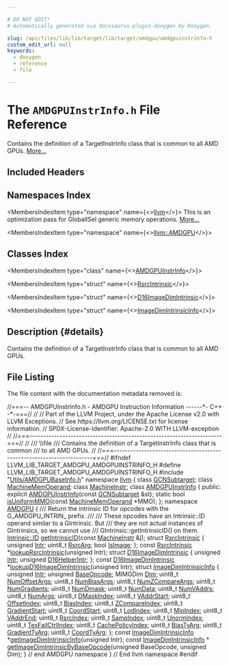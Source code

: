 ```yaml
---

# DO NOT EDIT!
# Automatically generated via docusaurus-plugin-doxygen by Doxygen.

slug: /api/files/lib/lib/target/lib/target/amdgpu/amdgpuinstrinfo-h
custom_edit_url: null
keywords:
  - doxygen
  - reference
  - file

---
```





# The `AMDGPUInstrInfo.h` File Reference

<DoxygenPage pluginConfig={pluginConfig}>

Contains the definition of a TargetInstrInfo class that is common to all AMD GPUs. <a href="#details">More...</a>

## Included Headers

<IncludesList>
<IncludesListItem
  filePath="Utils/AMDGPUBaseInfo.h"
  permalink="/docs/api/files/lib/lib/target/lib/target/amdgpu/lib/target/amdgpu/utils/amdgpubaseinfo-h"
  isLocal="true" />
</IncludesList>

## Namespaces Index

<MembersIndex>

<MembersIndexItem
  type="namespace"
  name={<><a href="/docs/api/namespaces/llvm">llvm</a></>}>
This is an optimization pass for GlobalISel generic memory operations. <a href="/docs/api/namespaces/llvm/#details">More...</a>
</MembersIndexItem>

<MembersIndexItem
  type="namespace"
  name={<><a href="/docs/api/namespaces/llvm/amdgpu">llvm::AMDGPU</a></>}>
</MembersIndexItem>

</MembersIndex>

## Classes Index

<MembersIndex>

<MembersIndexItem
  type="class"
  name={<><a href="/docs/api/classes/llvm/amdgpuinstrinfo">AMDGPUInstrInfo</a></>}>
</MembersIndexItem>

<MembersIndexItem
  type="struct"
  name={<><a href="/docs/api/structs/llvm/amdgpu/rsrcintrinsic">RsrcIntrinsic</a></>}>
</MembersIndexItem>

<MembersIndexItem
  type="struct"
  name={<><a href="/docs/api/structs/llvm/amdgpu/d16imagedimintrinsic">D16ImageDimIntrinsic</a></>}>
</MembersIndexItem>

<MembersIndexItem
  type="struct"
  name={<><a href="/docs/api/structs/llvm/amdgpu/imagedimintrinsicinfo">ImageDimIntrinsicInfo</a></>}>
</MembersIndexItem>

</MembersIndex>

## Description {#details}

Contains the definition of a TargetInstrInfo class that is common to all AMD GPUs.

## File Listing

The file content with the documentation metadata removed is:

<ProgramListing>

<Link id="l00001" /><CodeLine lineNumber="1"><Highlight kind="comment">//===-- AMDGPUInstrInfo.h - AMDGPU Instruction Information ------&#42;- C++ -&#42;-===//</Highlight><Highlight kind="normal"></Highlight></CodeLine>
<Link id="l00002" /><CodeLine lineNumber="2"><Highlight kind="normal"></Highlight><Highlight kind="comment">//</Highlight><Highlight kind="normal"></Highlight></CodeLine>
<Link id="l00003" /><CodeLine lineNumber="3"><Highlight kind="normal"></Highlight><Highlight kind="comment">// Part of the LLVM Project, under the Apache License v2.0 with LLVM Exceptions.</Highlight><Highlight kind="normal"></Highlight></CodeLine>
<Link id="l00004" /><CodeLine lineNumber="4"><Highlight kind="normal"></Highlight><Highlight kind="comment">// See https://llvm.org/LICENSE.txt for license information.</Highlight><Highlight kind="normal"></Highlight></CodeLine>
<Link id="l00005" /><CodeLine lineNumber="5"><Highlight kind="normal"></Highlight><Highlight kind="comment">// SPDX-License-Identifier: Apache-2.0 WITH LLVM-exception</Highlight><Highlight kind="normal"></Highlight></CodeLine>
<Link id="l00006" /><CodeLine lineNumber="6"><Highlight kind="normal"></Highlight><Highlight kind="comment">//</Highlight><Highlight kind="normal"></Highlight></CodeLine>
<Link id="l00007" /><CodeLine lineNumber="7"><Highlight kind="normal"></Highlight><Highlight kind="comment">//===----------------------------------------------------------------------===//</Highlight><Highlight kind="normal"></Highlight></CodeLine>
<Link id="l00008" /><CodeLine lineNumber="8"><Highlight kind="normal"></Highlight><Highlight kind="comment">//</Highlight><Highlight kind="comment"></Highlight></CodeLine>
<Link id="l00009" /><CodeLine lineNumber="9"><Highlight kind="comment">/// \\file</Highlight></CodeLine>
<Link id="l00010" /><CodeLine lineNumber="10"><Highlight kind="comment">/// Contains the definition of a TargetInstrInfo class that is common</Highlight></CodeLine>
<Link id="l00011" /><CodeLine lineNumber="11"><Highlight kind="comment">/// to all AMD GPUs.</Highlight><Highlight kind="normal"></Highlight></CodeLine>
<Link id="l00012" /><CodeLine lineNumber="12"><Highlight kind="normal"></Highlight><Highlight kind="comment">//</Highlight><Highlight kind="normal"></Highlight></CodeLine>
<Link id="l00013" /><CodeLine lineNumber="13"><Highlight kind="normal"></Highlight><Highlight kind="comment">//===----------------------------------------------------------------------===//</Highlight><Highlight kind="normal"></Highlight></CodeLine>
<Link id="l00014" /><CodeLine lineNumber="14"><Highlight kind="normal"></Highlight></CodeLine>
<Link id="l00015" /><CodeLine lineNumber="15"><Highlight kind="normal"></Highlight><Highlight kind="preprocessor">#ifndef LLVM&#95;LIB&#95;TARGET&#95;AMDGPU&#95;AMDGPUINSTRINFO&#95;H</Highlight><Highlight kind="normal"></Highlight></CodeLine>
<Link id="l00016" /><CodeLine lineNumber="16"><Highlight kind="normal"></Highlight><Highlight kind="preprocessor">#define LLVM&#95;LIB&#95;TARGET&#95;AMDGPU&#95;AMDGPUINSTRINFO&#95;H</Highlight><Highlight kind="normal"></Highlight></CodeLine>
<Link id="l00017" /><CodeLine lineNumber="17"><Highlight kind="normal"></Highlight></CodeLine>
<Link id="l00018" /><CodeLine lineNumber="18"><Highlight kind="normal"></Highlight><Highlight kind="preprocessor">#include &quot;<a href="/docs/api/files/lib/lib/target/lib/target/amdgpu/lib/target/amdgpu/utils/amdgpubaseinfo-h">Utils/AMDGPUBaseInfo.h</a>&quot;</Highlight><Highlight kind="normal"></Highlight></CodeLine>
<Link id="l00019" /><CodeLine lineNumber="19"><Highlight kind="normal"></Highlight></CodeLine>
<Link id="l00020" /><CodeLine lineNumber="20"><Highlight kind="normal"></Highlight><Highlight kind="keyword">namespace </Highlight><Highlight kind="normal"><a href="/docs/api/namespaces/llvm">llvm</a> &#123;</Highlight></CodeLine>
<Link id="l00021" /><CodeLine lineNumber="21"><Highlight kind="normal"></Highlight></CodeLine>
<Link id="l00022" /><CodeLine lineNumber="22"><Highlight kind="normal"></Highlight><Highlight kind="keyword">class </Highlight><Highlight kind="normal"><a href="/docs/api/classes/llvm/gcnsubtarget">GCNSubtarget</a>;</Highlight></CodeLine>
<Link id="l00023" /><CodeLine lineNumber="23"><Highlight kind="normal"></Highlight><Highlight kind="keyword">class </Highlight><Highlight kind="normal"><a href="/docs/api/classes/llvm/machinememoperand">MachineMemOperand</a>;</Highlight></CodeLine>
<Link id="l00024" /><CodeLine lineNumber="24"><Highlight kind="normal"></Highlight><Highlight kind="keyword">class </Highlight><Highlight kind="normal"><a href="/docs/api/classes/llvm/machineinstr">MachineInstr</a>;</Highlight></CodeLine>
<Link id="l00025" /><CodeLine lineNumber="25"><Highlight kind="normal"></Highlight></CodeLine>
<Link id="l00026" /><CodeLine lineNumber="26" lineLink="/docs/api/classes/llvm/amdgpuinstrinfo"><Highlight kind="normal"></Highlight><Highlight kind="keyword">class </Highlight><Highlight kind="normal"><a href="/docs/api/classes/llvm/amdgpuinstrinfo/#a1d78e42099d8073dd59212fec34f7ce7">AMDGPUInstrInfo</a> &#123;</Highlight></CodeLine>
<Link id="l00027" /><CodeLine lineNumber="27"><Highlight kind="normal"></Highlight><Highlight kind="keyword">public</Highlight><Highlight kind="normal">:</Highlight></CodeLine>
<Link id="l00028" /><CodeLine lineNumber="28"><Highlight kind="normal">  </Highlight><Highlight kind="keyword">explicit</Highlight><Highlight kind="normal"> <a href="/docs/api/classes/llvm/amdgpuinstrinfo/#a1d78e42099d8073dd59212fec34f7ce7">AMDGPUInstrInfo</a>(</Highlight><Highlight kind="keyword">const</Highlight><Highlight kind="normal"> <a href="/docs/api/classes/llvm/gcnsubtarget">GCNSubtarget</a> &amp;st);</Highlight></CodeLine>
<Link id="l00029" /><CodeLine lineNumber="29"><Highlight kind="normal"></Highlight></CodeLine>
<Link id="l00030" /><CodeLine lineNumber="30"><Highlight kind="normal">  </Highlight><Highlight kind="keyword">static</Highlight><Highlight kind="normal"> </Highlight><Highlight kind="keywordtype">bool</Highlight><Highlight kind="normal"> <a href="/docs/api/classes/llvm/amdgpuinstrinfo/#aa510d94632f7a11fd571d2c2271fb2b5">isUniformMMO</a>(</Highlight><Highlight kind="keyword">const</Highlight><Highlight kind="normal"> <a href="/docs/api/classes/llvm/machinememoperand">MachineMemOperand</a> &#42;MMO);</Highlight></CodeLine>
<Link id="l00031" /><CodeLine lineNumber="31"><Highlight kind="normal">&#125;;</Highlight></CodeLine>
<Link id="l00032" /><CodeLine lineNumber="32"><Highlight kind="normal"></Highlight></CodeLine>
<Link id="l00033" /><CodeLine lineNumber="33"><Highlight kind="normal"></Highlight><Highlight kind="keyword">namespace </Highlight><Highlight kind="normal"><a href="/docs/api/namespaces/llvm/amdgpu">AMDGPU</a> &#123;</Highlight></CodeLine>
<Link id="l00034" /><CodeLine lineNumber="34"><Highlight kind="normal"></Highlight><Highlight kind="comment"></Highlight></CodeLine>
<Link id="l00035" /><CodeLine lineNumber="35"><Highlight kind="comment">/// Return the intrinsic ID for opcodes with the G&#95;AMDGPU&#95;INTRIN&#95; prefix.</Highlight></CodeLine>
<Link id="l00036" /><CodeLine lineNumber="36"><Highlight kind="comment">///</Highlight></CodeLine>
<Link id="l00037" /><CodeLine lineNumber="37"><Highlight kind="comment">/// These opcodes have an Intrinsic::ID operand similar to a GIntrinsic. But</Highlight></CodeLine>
<Link id="l00038" /><CodeLine lineNumber="38"><Highlight kind="comment">/// they are not actual instances of GIntrinsics, so we cannot use</Highlight></CodeLine>
<Link id="l00039" /><CodeLine lineNumber="39"><Highlight kind="comment">/// GIntrinsic::getIntrinsicID() on them.</Highlight><Highlight kind="normal"></Highlight></CodeLine>
<Link id="l00040" /><CodeLine lineNumber="40"><Highlight kind="normal"><a href="/docs/api/namespaces/llvm/intrinsic/#a80add6b3b1cdaec560907995127adc16">Intrinsic::ID</a> <a href="/docs/api/namespaces/llvm/amdgpu/#ae37ecdb91b779cb417f2320ef5592dcd">getIntrinsicID</a>(</Highlight><Highlight kind="keyword">const</Highlight><Highlight kind="normal"> <a href="/docs/api/classes/llvm/machineinstr">MachineInstr</a> &amp;<a href="/docs/api/files/lib/lib/support/md5-cpp/#ac0eafdc9ee161b71e7af98af736952fd">I</a>);</Highlight></CodeLine>
<Link id="l00041" /><CodeLine lineNumber="41"><Highlight kind="normal"></Highlight></CodeLine>
<Link id="l00042" /><CodeLine lineNumber="42" lineLink="/docs/api/structs/llvm/amdgpu/rsrcintrinsic"><Highlight kind="normal"></Highlight><Highlight kind="keyword">struct </Highlight><Highlight kind="normal"><a href="/docs/api/structs/llvm/amdgpu/rsrcintrinsic">RsrcIntrinsic</a> &#123;</Highlight></CodeLine>
<Link id="l00043" /><CodeLine lineNumber="43" lineLink="/docs/api/structs/llvm/amdgpu/rsrcintrinsic/#a54cb38c8de8a4d028357eb1dd844fab0"><Highlight kind="normal">  </Highlight><Highlight kind="keywordtype">unsigned</Highlight><Highlight kind="normal"> <a href="/docs/api/structs/llvm/amdgpu/rsrcintrinsic/#a54cb38c8de8a4d028357eb1dd844fab0">Intr</a>;</Highlight></CodeLine>
<Link id="l00044" /><CodeLine lineNumber="44" lineLink="/docs/api/structs/llvm/amdgpu/rsrcintrinsic/#a10176381ae19f290f96e88b90da7e0de"><Highlight kind="normal">  uint8&#95;t <a href="/docs/api/structs/llvm/amdgpu/rsrcintrinsic/#a10176381ae19f290f96e88b90da7e0de">RsrcArg</a>;</Highlight></CodeLine>
<Link id="l00045" /><CodeLine lineNumber="45" lineLink="/docs/api/structs/llvm/amdgpu/rsrcintrinsic/#ad7b8f270ab4300ebf1befec5932ce66f"><Highlight kind="normal">  </Highlight><Highlight kind="keywordtype">bool</Highlight><Highlight kind="normal"> <a href="/docs/api/structs/llvm/amdgpu/rsrcintrinsic/#ad7b8f270ab4300ebf1befec5932ce66f">IsImage</a>;</Highlight></CodeLine>
<Link id="l00046" /><CodeLine lineNumber="46"><Highlight kind="normal">&#125;;</Highlight></CodeLine>
<Link id="l00047" /><CodeLine lineNumber="47" lineLink="/docs/api/namespaces/llvm/amdgpu/#af678c3209f593c182c0043fd0fce81fe"><Highlight kind="normal"></Highlight><Highlight kind="keyword">const</Highlight><Highlight kind="normal"> <a href="/docs/api/structs/llvm/amdgpu/rsrcintrinsic">RsrcIntrinsic</a> &#42;<a href="/docs/api/namespaces/llvm/amdgpu/#af678c3209f593c182c0043fd0fce81fe">lookupRsrcIntrinsic</a>(</Highlight><Highlight kind="keywordtype">unsigned</Highlight><Highlight kind="normal"> Intr);</Highlight></CodeLine>
<Link id="l00048" /><CodeLine lineNumber="48"><Highlight kind="normal"></Highlight></CodeLine>
<Link id="l00049" /><CodeLine lineNumber="49" lineLink="/docs/api/structs/llvm/amdgpu/d16imagedimintrinsic"><Highlight kind="normal"></Highlight><Highlight kind="keyword">struct </Highlight><Highlight kind="normal"><a href="/docs/api/structs/llvm/amdgpu/d16imagedimintrinsic">D16ImageDimIntrinsic</a> &#123;</Highlight></CodeLine>
<Link id="l00050" /><CodeLine lineNumber="50" lineLink="/docs/api/structs/llvm/amdgpu/d16imagedimintrinsic/#aaf2ce795de5ce0cc077b6a4c4d9d1d4c"><Highlight kind="normal">  </Highlight><Highlight kind="keywordtype">unsigned</Highlight><Highlight kind="normal"> <a href="/docs/api/structs/llvm/amdgpu/d16imagedimintrinsic/#aaf2ce795de5ce0cc077b6a4c4d9d1d4c">Intr</a>;</Highlight></CodeLine>
<Link id="l00051" /><CodeLine lineNumber="51" lineLink="/docs/api/structs/llvm/amdgpu/d16imagedimintrinsic/#a867b78c5b63fa8631ab1321f6539a036"><Highlight kind="normal">  </Highlight><Highlight kind="keywordtype">unsigned</Highlight><Highlight kind="normal"> <a href="/docs/api/structs/llvm/amdgpu/d16imagedimintrinsic/#a867b78c5b63fa8631ab1321f6539a036">D16HelperIntr</a>;</Highlight></CodeLine>
<Link id="l00052" /><CodeLine lineNumber="52"><Highlight kind="normal">&#125;;</Highlight></CodeLine>
<Link id="l00053" /><CodeLine lineNumber="53" lineLink="/docs/api/namespaces/llvm/amdgpu/#a3c99933a65705300f28e0a148eef05e1"><Highlight kind="normal"></Highlight><Highlight kind="keyword">const</Highlight><Highlight kind="normal"> <a href="/docs/api/structs/llvm/amdgpu/d16imagedimintrinsic">D16ImageDimIntrinsic</a> &#42;<a href="/docs/api/namespaces/llvm/amdgpu/#a3c99933a65705300f28e0a148eef05e1">lookupD16ImageDimIntrinsic</a>(</Highlight><Highlight kind="keywordtype">unsigned</Highlight><Highlight kind="normal"> Intr);</Highlight></CodeLine>
<Link id="l00054" /><CodeLine lineNumber="54"><Highlight kind="normal"></Highlight></CodeLine>
<Link id="l00055" /><CodeLine lineNumber="55" lineLink="/docs/api/structs/llvm/amdgpu/imagedimintrinsicinfo"><Highlight kind="normal"></Highlight><Highlight kind="keyword">struct </Highlight><Highlight kind="normal"><a href="/docs/api/structs/llvm/amdgpu/imagedimintrinsicinfo">ImageDimIntrinsicInfo</a> &#123;</Highlight></CodeLine>
<Link id="l00056" /><CodeLine lineNumber="56" lineLink="/docs/api/structs/llvm/amdgpu/imagedimintrinsicinfo/#a8c7d9cafc59c2fb892cb5d04cdc6b1f8"><Highlight kind="normal">  </Highlight><Highlight kind="keywordtype">unsigned</Highlight><Highlight kind="normal"> <a href="/docs/api/structs/llvm/amdgpu/imagedimintrinsicinfo/#a8c7d9cafc59c2fb892cb5d04cdc6b1f8">Intr</a>;</Highlight></CodeLine>
<Link id="l00057" /><CodeLine lineNumber="57" lineLink="/docs/api/structs/llvm/amdgpu/imagedimintrinsicinfo/#a1f61248ac876bb611a05aee7346d54e6"><Highlight kind="normal">  </Highlight><Highlight kind="keywordtype">unsigned</Highlight><Highlight kind="normal"> <a href="/docs/api/structs/llvm/amdgpu/imagedimintrinsicinfo/#a1f61248ac876bb611a05aee7346d54e6">BaseOpcode</a>;</Highlight></CodeLine>
<Link id="l00058" /><CodeLine lineNumber="58" lineLink="/docs/api/structs/llvm/amdgpu/imagedimintrinsicinfo/#a6982f1c42f1b75b2a6ed0cd5d0738e8e"><Highlight kind="normal">  MIMGDim <a href="/docs/api/structs/llvm/amdgpu/imagedimintrinsicinfo/#a6982f1c42f1b75b2a6ed0cd5d0738e8e">Dim</a>;</Highlight></CodeLine>
<Link id="l00059" /><CodeLine lineNumber="59"><Highlight kind="normal"></Highlight></CodeLine>
<Link id="l00060" /><CodeLine lineNumber="60" lineLink="/docs/api/structs/llvm/amdgpu/imagedimintrinsicinfo/#a927618ea308e0440914d2611a195af76"><Highlight kind="normal">  uint8&#95;t <a href="/docs/api/structs/llvm/amdgpu/imagedimintrinsicinfo/#a927618ea308e0440914d2611a195af76">NumOffsetArgs</a>;</Highlight></CodeLine>
<Link id="l00061" /><CodeLine lineNumber="61" lineLink="/docs/api/structs/llvm/amdgpu/imagedimintrinsicinfo/#a91c53b6a1976c724071eafc0400873ff"><Highlight kind="normal">  uint8&#95;t <a href="/docs/api/structs/llvm/amdgpu/imagedimintrinsicinfo/#a91c53b6a1976c724071eafc0400873ff">NumBiasArgs</a>;</Highlight></CodeLine>
<Link id="l00062" /><CodeLine lineNumber="62" lineLink="/docs/api/structs/llvm/amdgpu/imagedimintrinsicinfo/#aaee59bbdca999bf7e77b28d849843284"><Highlight kind="normal">  uint8&#95;t <a href="/docs/api/structs/llvm/amdgpu/imagedimintrinsicinfo/#aaee59bbdca999bf7e77b28d849843284">NumZCompareArgs</a>;</Highlight></CodeLine>
<Link id="l00063" /><CodeLine lineNumber="63" lineLink="/docs/api/structs/llvm/amdgpu/imagedimintrinsicinfo/#ad2823ce8b3af31f5775b2868e2773d77"><Highlight kind="normal">  uint8&#95;t <a href="/docs/api/structs/llvm/amdgpu/imagedimintrinsicinfo/#ad2823ce8b3af31f5775b2868e2773d77">NumGradients</a>;</Highlight></CodeLine>
<Link id="l00064" /><CodeLine lineNumber="64" lineLink="/docs/api/structs/llvm/amdgpu/imagedimintrinsicinfo/#a11462984166eec5cf1a3c2dd35ace135"><Highlight kind="normal">  uint8&#95;t <a href="/docs/api/structs/llvm/amdgpu/imagedimintrinsicinfo/#a11462984166eec5cf1a3c2dd35ace135">NumDmask</a>;</Highlight></CodeLine>
<Link id="l00065" /><CodeLine lineNumber="65" lineLink="/docs/api/structs/llvm/amdgpu/imagedimintrinsicinfo/#a6c343232b1d19bbc9714d25f8329f4d4"><Highlight kind="normal">  uint8&#95;t <a href="/docs/api/structs/llvm/amdgpu/imagedimintrinsicinfo/#a6c343232b1d19bbc9714d25f8329f4d4">NumData</a>;</Highlight></CodeLine>
<Link id="l00066" /><CodeLine lineNumber="66" lineLink="/docs/api/structs/llvm/amdgpu/imagedimintrinsicinfo/#a057d849feff860943f90a0e8e0012e93"><Highlight kind="normal">  uint8&#95;t <a href="/docs/api/structs/llvm/amdgpu/imagedimintrinsicinfo/#a057d849feff860943f90a0e8e0012e93">NumVAddrs</a>;</Highlight></CodeLine>
<Link id="l00067" /><CodeLine lineNumber="67" lineLink="/docs/api/structs/llvm/amdgpu/imagedimintrinsicinfo/#abb7934667bf442437101d637d0a8dcff"><Highlight kind="normal">  uint8&#95;t <a href="/docs/api/structs/llvm/amdgpu/imagedimintrinsicinfo/#abb7934667bf442437101d637d0a8dcff">NumArgs</a>;</Highlight></CodeLine>
<Link id="l00068" /><CodeLine lineNumber="68"><Highlight kind="normal"></Highlight></CodeLine>
<Link id="l00069" /><CodeLine lineNumber="69" lineLink="/docs/api/structs/llvm/amdgpu/imagedimintrinsicinfo/#afe5fbadc77f54c7d03537484b374e52d"><Highlight kind="normal">  uint8&#95;t <a href="/docs/api/structs/llvm/amdgpu/imagedimintrinsicinfo/#afe5fbadc77f54c7d03537484b374e52d">DMaskIndex</a>;</Highlight></CodeLine>
<Link id="l00070" /><CodeLine lineNumber="70" lineLink="/docs/api/structs/llvm/amdgpu/imagedimintrinsicinfo/#af38eeafc61d19839d3beafae2395776b"><Highlight kind="normal">  uint8&#95;t <a href="/docs/api/structs/llvm/amdgpu/imagedimintrinsicinfo/#af38eeafc61d19839d3beafae2395776b">VAddrStart</a>;</Highlight></CodeLine>
<Link id="l00071" /><CodeLine lineNumber="71" lineLink="/docs/api/structs/llvm/amdgpu/imagedimintrinsicinfo/#a959bd1f4cbe911c5163e293c474e4303"><Highlight kind="normal">  uint8&#95;t <a href="/docs/api/structs/llvm/amdgpu/imagedimintrinsicinfo/#a959bd1f4cbe911c5163e293c474e4303">OffsetIndex</a>;</Highlight></CodeLine>
<Link id="l00072" /><CodeLine lineNumber="72" lineLink="/docs/api/structs/llvm/amdgpu/imagedimintrinsicinfo/#a9c2123200d7aaa8788be3dc92100af4e"><Highlight kind="normal">  uint8&#95;t <a href="/docs/api/structs/llvm/amdgpu/imagedimintrinsicinfo/#a9c2123200d7aaa8788be3dc92100af4e">BiasIndex</a>;</Highlight></CodeLine>
<Link id="l00073" /><CodeLine lineNumber="73" lineLink="/docs/api/structs/llvm/amdgpu/imagedimintrinsicinfo/#a4460ec65498ceba53e4cd08e9c186c7b"><Highlight kind="normal">  uint8&#95;t <a href="/docs/api/structs/llvm/amdgpu/imagedimintrinsicinfo/#a4460ec65498ceba53e4cd08e9c186c7b">ZCompareIndex</a>;</Highlight></CodeLine>
<Link id="l00074" /><CodeLine lineNumber="74" lineLink="/docs/api/structs/llvm/amdgpu/imagedimintrinsicinfo/#ac293c5b2a8dc63dc52c90978fd3f141b"><Highlight kind="normal">  uint8&#95;t <a href="/docs/api/structs/llvm/amdgpu/imagedimintrinsicinfo/#ac293c5b2a8dc63dc52c90978fd3f141b">GradientStart</a>;</Highlight></CodeLine>
<Link id="l00075" /><CodeLine lineNumber="75" lineLink="/docs/api/structs/llvm/amdgpu/imagedimintrinsicinfo/#ae03876722d50e94e3f7fea62d1a357f5"><Highlight kind="normal">  uint8&#95;t <a href="/docs/api/structs/llvm/amdgpu/imagedimintrinsicinfo/#ae03876722d50e94e3f7fea62d1a357f5">CoordStart</a>;</Highlight></CodeLine>
<Link id="l00076" /><CodeLine lineNumber="76" lineLink="/docs/api/structs/llvm/amdgpu/imagedimintrinsicinfo/#ad37051abecb3682d0a80ac5505284bab"><Highlight kind="normal">  uint8&#95;t <a href="/docs/api/structs/llvm/amdgpu/imagedimintrinsicinfo/#ad37051abecb3682d0a80ac5505284bab">LodIndex</a>;</Highlight></CodeLine>
<Link id="l00077" /><CodeLine lineNumber="77" lineLink="/docs/api/structs/llvm/amdgpu/imagedimintrinsicinfo/#ae27e01677d6f4b64698c446fb0860528"><Highlight kind="normal">  uint8&#95;t <a href="/docs/api/structs/llvm/amdgpu/imagedimintrinsicinfo/#ae27e01677d6f4b64698c446fb0860528">MipIndex</a>;</Highlight></CodeLine>
<Link id="l00078" /><CodeLine lineNumber="78" lineLink="/docs/api/structs/llvm/amdgpu/imagedimintrinsicinfo/#a30d38b0c21817d31cdda049b08e632e6"><Highlight kind="normal">  uint8&#95;t <a href="/docs/api/structs/llvm/amdgpu/imagedimintrinsicinfo/#a30d38b0c21817d31cdda049b08e632e6">VAddrEnd</a>;</Highlight></CodeLine>
<Link id="l00079" /><CodeLine lineNumber="79" lineLink="/docs/api/structs/llvm/amdgpu/imagedimintrinsicinfo/#ac575538b1cf0c41ef8dfad306db9fa1c"><Highlight kind="normal">  uint8&#95;t <a href="/docs/api/structs/llvm/amdgpu/imagedimintrinsicinfo/#ac575538b1cf0c41ef8dfad306db9fa1c">RsrcIndex</a>;</Highlight></CodeLine>
<Link id="l00080" /><CodeLine lineNumber="80" lineLink="/docs/api/structs/llvm/amdgpu/imagedimintrinsicinfo/#ad5ac2b59fab0be32abd73681e0f36cca"><Highlight kind="normal">  uint8&#95;t <a href="/docs/api/structs/llvm/amdgpu/imagedimintrinsicinfo/#ad5ac2b59fab0be32abd73681e0f36cca">SampIndex</a>;</Highlight></CodeLine>
<Link id="l00081" /><CodeLine lineNumber="81" lineLink="/docs/api/structs/llvm/amdgpu/imagedimintrinsicinfo/#acde88d5d3c7dcdf9d2c3527d4160be40"><Highlight kind="normal">  uint8&#95;t <a href="/docs/api/structs/llvm/amdgpu/imagedimintrinsicinfo/#acde88d5d3c7dcdf9d2c3527d4160be40">UnormIndex</a>;</Highlight></CodeLine>
<Link id="l00082" /><CodeLine lineNumber="82" lineLink="/docs/api/structs/llvm/amdgpu/imagedimintrinsicinfo/#aec219659adbdce18621d54f4f2b6e6fc"><Highlight kind="normal">  uint8&#95;t <a href="/docs/api/structs/llvm/amdgpu/imagedimintrinsicinfo/#aec219659adbdce18621d54f4f2b6e6fc">TexFailCtrlIndex</a>;</Highlight></CodeLine>
<Link id="l00083" /><CodeLine lineNumber="83" lineLink="/docs/api/structs/llvm/amdgpu/imagedimintrinsicinfo/#a62f643778eb99bf836e79b53816334ed"><Highlight kind="normal">  uint8&#95;t <a href="/docs/api/structs/llvm/amdgpu/imagedimintrinsicinfo/#a62f643778eb99bf836e79b53816334ed">CachePolicyIndex</a>;</Highlight></CodeLine>
<Link id="l00084" /><CodeLine lineNumber="84"><Highlight kind="normal"></Highlight></CodeLine>
<Link id="l00085" /><CodeLine lineNumber="85" lineLink="/docs/api/structs/llvm/amdgpu/imagedimintrinsicinfo/#af922544ee6ca8d81be9edc238a27bbfd"><Highlight kind="normal">  uint8&#95;t <a href="/docs/api/structs/llvm/amdgpu/imagedimintrinsicinfo/#af922544ee6ca8d81be9edc238a27bbfd">BiasTyArg</a>;</Highlight></CodeLine>
<Link id="l00086" /><CodeLine lineNumber="86" lineLink="/docs/api/structs/llvm/amdgpu/imagedimintrinsicinfo/#ab041b03f4d6c5bd4a1be8432f3af7d2b"><Highlight kind="normal">  uint8&#95;t <a href="/docs/api/structs/llvm/amdgpu/imagedimintrinsicinfo/#ab041b03f4d6c5bd4a1be8432f3af7d2b">GradientTyArg</a>;</Highlight></CodeLine>
<Link id="l00087" /><CodeLine lineNumber="87" lineLink="/docs/api/structs/llvm/amdgpu/imagedimintrinsicinfo/#a09b07af823c3c32e1644ffb9258738e7"><Highlight kind="normal">  uint8&#95;t <a href="/docs/api/structs/llvm/amdgpu/imagedimintrinsicinfo/#a09b07af823c3c32e1644ffb9258738e7">CoordTyArg</a>;</Highlight></CodeLine>
<Link id="l00088" /><CodeLine lineNumber="88"><Highlight kind="normal">&#125;;</Highlight></CodeLine>
<Link id="l00089" /><CodeLine lineNumber="89" lineLink="/docs/api/namespaces/llvm/amdgpu/#aed8a22d92c99b81842589d3cd66c7bee"><Highlight kind="normal"></Highlight><Highlight kind="keyword">const</Highlight><Highlight kind="normal"> <a href="/docs/api/structs/llvm/amdgpu/imagedimintrinsicinfo">ImageDimIntrinsicInfo</a> &#42;<a href="/docs/api/namespaces/llvm/amdgpu/#aed8a22d92c99b81842589d3cd66c7bee">getImageDimIntrinsicInfo</a>(</Highlight><Highlight kind="keywordtype">unsigned</Highlight><Highlight kind="normal"> Intr);</Highlight></CodeLine>
<Link id="l00090" /><CodeLine lineNumber="90"><Highlight kind="normal"></Highlight></CodeLine>
<Link id="l00091" /><CodeLine lineNumber="91"><Highlight kind="normal"></Highlight><Highlight kind="keyword">const</Highlight><Highlight kind="normal"> <a href="/docs/api/structs/llvm/amdgpu/imagedimintrinsicinfo">ImageDimIntrinsicInfo</a> &#42;</Highlight></CodeLine>
<Link id="l00092" /><CodeLine lineNumber="92" lineLink="/docs/api/namespaces/llvm/amdgpu/#a39c4dbd8687028630aa31eaf8fdfc8fd"><Highlight kind="normal"><a href="/docs/api/namespaces/llvm/amdgpu/#a39c4dbd8687028630aa31eaf8fdfc8fd">getImageDimIntrinsicByBaseOpcode</a>(</Highlight><Highlight kind="keywordtype">unsigned</Highlight><Highlight kind="normal"> BaseOpcode, </Highlight><Highlight kind="keywordtype">unsigned</Highlight><Highlight kind="normal"> Dim);</Highlight></CodeLine>
<Link id="l00093" /><CodeLine lineNumber="93"><Highlight kind="normal"></Highlight></CodeLine>
<Link id="l00094" /><CodeLine lineNumber="94"><Highlight kind="normal">&#125; </Highlight><Highlight kind="comment">// end AMDGPU namespace</Highlight><Highlight kind="normal"></Highlight></CodeLine>
<Link id="l00095" /><CodeLine lineNumber="95"><Highlight kind="normal">&#125; </Highlight><Highlight kind="comment">// End llvm namespace</Highlight><Highlight kind="normal"></Highlight></CodeLine>
<Link id="l00096" /><CodeLine lineNumber="96"><Highlight kind="normal"></Highlight></CodeLine>
<Link id="l00097" /><CodeLine lineNumber="97"><Highlight kind="normal"></Highlight><Highlight kind="preprocessor">#endif</Highlight></CodeLine>

</ProgramListing>

</DoxygenPage>
